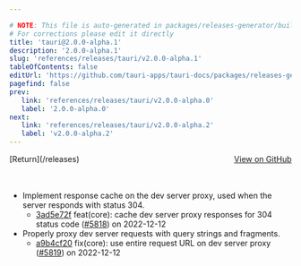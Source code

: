 ```yaml
---

# NOTE: This file is auto-generated in packages/releases-generator/build.ts
# For corrections please edit it directly
title: 'tauri@2.0.0-alpha.1'
description: '2.0.0-alpha.1'
slug: 'references/releases/tauri/v2.0.0-alpha.1'
tableOfContents: false
editUrl: 'https://github.com/tauri-apps/tauri-docs/packages/releases-generator/build.ts'
pagefind: false
prev:
   link: 'references/releases/tauri/v2.0.0-alpha.0'
   label: '2.0.0-alpha.0'
next:
   link: 'references/releases/tauri/v2.0.0-alpha.2'
   label: 'v2.0.0-alpha.2'
---
```


<div style="margin-bottom:3rem; display: flex; justify-content: space-between; align-items: center"><span>[Return](/releases)</span><span><a href="https://github.com/tauri-apps/tauri/releases/tag/tauri-v2.0.0-alpha.1">View on GitHub</a></span></div>

- Implement response cache on the dev server proxy, used when the server responds with status 304.
  - [3ad5e72f](https://www.github.com/tauri-apps/tauri/commit/3ad5e72ff147b76267c010c778a3b94bba209bb0) feat(core): cache dev server proxy responses for 304 status code ([#5818](https://www.github.com/tauri-apps/tauri/pull/5818)) on 2022-12-12
- Properly proxy dev server requests with query strings and fragments.
  - [a9b4cf20](https://www.github.com/tauri-apps/tauri/commit/a9b4cf20a3e9a5cc984727a56111591504e084c0) fix(core): use entire request URL on dev server proxy ([#5819](https://www.github.com/tauri-apps/tauri/pull/5819)) on 2022-12-12

